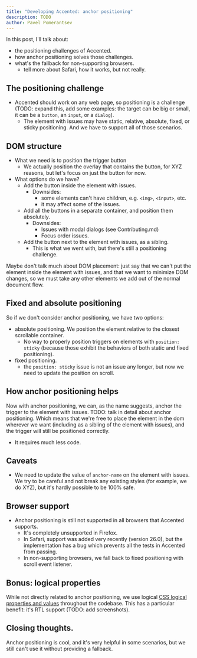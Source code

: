 ```yaml
---
title: "Developing Accented: anchor positioning"
description: TODO
author: Pavel Pomerantsev
---
```


In this post, I'll talk about:
- the positioning challenges of Accented.
- how anchor positioning solves those challenges.
- what's the fallback for non-supporting browsers.
  - tell more about Safari, how it works, but not really.

## The positioning challenge

- Accented should work on any web page, so positioning is a challenge (TODO: expand this, add some examples:
  the target can be big or small, it can be a `button`, an `input`, or a `dialog`).
  - The element with issues may have static, relative, absolute, fixed, or sticky positioning.
    And we have to support all of those scenarios.

## DOM structure

- What we need is to position the trigger button
  - We actually position the overlay that contains the button, for XYZ reasons, but let's focus on just the button for now.
- What options do we have?
  - Add the button inside the element with issues.
    - Downsides:
      - some elements can't have children, e.g. `<img>`, `<input>`, etc.
      - it may affect some of the issues.
  - Add all the buttons in a separate container, and position them absolutely.
    - Downsides:
      - Issues with modal dialogs (see Contributing.md)
      - Focus order issues.
  - Add the button next to the element with issues, as a sibling.
    - This is what we went with, but there's still a positioning challenge.


Maybe don't talk much about DOM placement: just say that we can't put the element inside the element with issues,
and that we want to minimize DOM changes, so we must take any other elements we add out of the normal document flow.

## Fixed and absolute positioning

So if we don't consider anchor positioning, we have two options:
- absolute positioning. We position the element relative to the closest scrollable container.
  - No way to properly position triggers on elements with `position: sticky` (because those exhibit the behaviors of both static and fixed positioning).
- fixed positioning.
  - the `position: sticky` issue is not an issue any longer, but now we need to update the position on scroll.

## How anchor positioning helps

Now with anchor positioning, we can, as the name suggests, anchor the trigger to the element with issues.
TODO: talk in detail about anchor positioning.
Which means that we're free to place the element in the dom wherever we want (including as a sibling of the element with issues),
and the trigger will still be positioned correctly.
- It requires much less code.

## Caveats
- We need to update the value of `anchor-name` on the element with issues.
  We try to be careful and not break any existing styles (for example, we do XYZ),
  but it's hardly possible to be 100% safe.

## Browser support
- Anchor positioning is still not supported in all browsers that Accented supports.
  - It's completely unsupported in Firefox.
  - In Safari, support was added very recently (version 26.0), but the implementation has a bug which prevents all the tests in Accented from passing.
  - In non-supporting browsers, we fall back to fixed positioning with scroll event listener.

## Bonus: logical properties
While not directly related to anchor positioning,
we use logical [CSS logical properties and values](https://developer.mozilla.org/en-US/docs/Web/CSS/CSS_logical_properties_and_values)
throughout the codebase.
This has a particular benefit: it's RTL support (TODO: add screenshots).

## Closing thoughts.
Anchor positioning is cool, and it's very helpful in some scenarios, but we still can't use it without providing a fallback.
